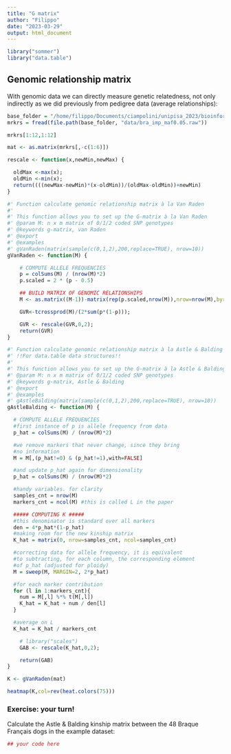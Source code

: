 ```yaml
---
title: "G matrix"
author: "Filippo"
date: "2023-03-29"
output: html_document
---
```


```r
library("sommer")
library("data.table")
```

## Genomic relationship matrix

With genomic data we can directly measure genetic relatedness, not only indirectly as we did previously from pedigree data (average relationships):

```r
base_folder = "/home/filippo/Documents/ciampolini/unipisa_2023/bioinformatics_and_biostatistics_training/introduction_to_animal_breeding"
mrkrs = fread(file.path(base_folder, "data/bra_imp_maf0.05.raw"))

mrkrs[1:12,1:12]
```

```r
mat <- as.matrix(mrkrs[,-c(1:6)])
```

```r
rescale <- function(x,newMin,newMax) {

  oldMax <-max(x);
  oldMin <-min(x);
  return((((newMax-newMin)*(x-oldMin))/(oldMax-oldMin))+newMin)
}

```

```r
#' Function calculate genomic relationship matrix à la Van Raden
#'
#' This function allows you to set up the G-matrix à la Van Raden
#' @param M: n x m matrix of 0/1/2 coded SNP genotypes
#' @keywords g-matrix, van Raden
#' @export
#' @examples
#' gVanRaden(matrix(sample(c(0,1,2),200,replace=TRUE), nrow=10))
gVanRaden <- function(M) {

	# COMPUTE ALLELE FREQUENCIES
	p = colSums(M) / (nrow(M)*2)
	p.scaled = 2 * (p - 0.5)

	## BUILD MATRIX OF GENOMIC RELATIONSHIPS
	M <- as.matrix((M-1))-matrix(rep(p.scaled,nrow(M)),nrow=nrow(M),byrow=TRUE)

	GVR<-tcrossprod(M)/(2*sum(p*(1-p)));

	GVR <- rescale(GVR,0,2);
	return(GVR)
}
```

```r
#' Function calculate genomic relationship matrix à la Astle & Balding (2009)
#' !!For data.table data structures!!
#'
#' This function allows you to set up the G-matrix à la Astle & Balding (2009)
#' @param M: n x m matrix of 0/1/2 coded SNP genotypes
#' @keywords g-matrix, Astle & Balding
#' @export
#' @examples
#' gAstleBalding(matrix(sample(c(0,1,2),200,replace=TRUE), nrow=10))
gAstleBalding <- function(M) {

  # COMPUTE ALLELE FREQUENCIES
  #first instance of p is allele frequency from data
  p_hat = colSums(M) / (nrow(M)*2)

  #we remove markers that never change, since they bring
  #no information
  M = M[,(p_hat!=0) & (p_hat!=1),with=FALSE]

  #and update p_hat again for dimensionality
  p_hat = colSums(M) / (nrow(M)*2)

  #handy variables. for clarity
  samples_cnt = nrow(M)
  markers_cnt = ncol(M) #this is called L in the paper

  ##### COMPUTING K #####
  #this denominator is standard over all markers
  den = 4*p_hat*(1-p_hat)
  #making room for the new kinship matrix
  K_hat = matrix(0, nrow=samples_cnt, ncol=samples_cnt)

  #correcting data for allele frequency, it is equivalent
  #to subtracting, for each column, the corresponding element
  #of p_hat (adjusted for ploidy)
  M = sweep(M, MARGIN=2, 2*p_hat)

  #for each marker contribution
  for (l in 1:markers_cnt){
    num = M[,l] %*% t(M[,l])
    K_hat = K_hat + num / den[l]
  }

  #average on L
  K_hat = K_hat / markers_cnt

	# library("scales")
	GAB <- rescale(K_hat,0,2);

	return(GAB)
}
```

```r
K <- gVanRaden(mat)
```

```r
heatmap(K,col=rev(heat.colors(75)))
```

### Exercise: your turn!

Calculate the Astle & Balding kinship matrix between the 48 Braque Français dogs in the example dataset:

```r
## your code here
```
